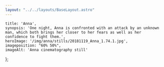 ```yaml
---
layout: "../../layouts/BaseLayout.astro"
---
```

    title: 'Anna',
    synopsis: 'One night, Anna is confronted with an attack by an unknown man, which both brings her closer to her fears as well as her confidence to fight them.',
    heroImage: '/img/anna/stills/20181119_Anna_1.74.1.jpg',
    imageposition: "60% 50%",
    imageAlt: 'Anna cinematography still'
};

<ProjectHero title={meta.title} synopsis={meta.synopsis} heroImage={meta.heroImage} alt={meta.imageAlt} imageposition={meta.imageposition} />

<section class="hero">
    <div class="hero-content" data-te-lightbox-init>  
<ContentPicture image="/img/anna/stills/20181119_Anna_1.76.1.jpg" alt={meta.imageAlt} />
    </div>
</section>

<section class="hero" >
    <div id="credits" class="hero-content grid grid-cols-2 gap-2 text-base-200">            
        <CreditsItem crewfunction="Director" crewname="Robin Hendrix" />
        <CreditsItem crewfunction="Cast" crewname="Shauni Goetz" />
        <CreditsItem crewfunction="Cinematographer" crewname="Victor Maes" />
        <CreditsItem crewfunction="Assistant Director" crewname="Robin Hendrix" />
        <CreditsItem crewfunction="Sound" crewname="Oscar Schutz" />
    </div>  
</section>

<ContentPicture image="/img/anna/stills/20181119_Anna_1.77.1.jpg" alt={meta.imageAlt} />
<ContentPicture image="/img/anna/stills/20181119_Anna_1.69.1.jpg" alt={meta.imageAlt} />
<ContentPicture image="/img/anna/stills/20181119_Anna_1.70.1.jpg" alt={meta.imageAlt} />
<ContentPicture image="/img/anna/stills/20181119_Anna_1.78.1.jpg" alt={meta.imageAlt} />
<ContentPicture image="/img/anna/stills/20181119_Anna_1.74.1.jpg" alt={meta.imageAlt} />
